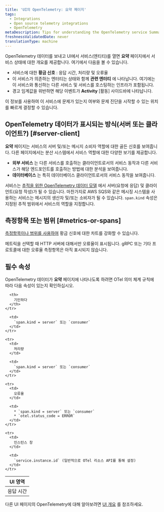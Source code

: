 ```yaml
---
title: 'UI의 OpenTelemetry: 요약 페이지'
tags:
  - Integrations
  - Open source telemetry integrations
  - OpenTelemetry
metaDescription: Tips for understanding the OpenTelemetry service Summary page in the New Relic UI
freshnessValidatedDate: never
translationType: machine
---
```


OpenTelemetry 데이터를 보내고 UI에서 서비스(엔티티)를 열면 **요약** 페이지에서 서비스 상태에 대한 개요를 제공합니다. 여기에서 다음을 볼 수 있습니다.

* 서비스에 대한 **황금 신호** : 응답 시간, 처리량 및 오류율
* 이 서비스가 의존하는 엔터티는 상태와 함께 **관련 엔터티** 에 나타납니다. 여기에는 이 서비스와 통신하는 다른 서비스 및 서비스를 호스팅하는 인프라가 포함됩니다.
* 경고 임계값을 위반하면 해당 이벤트가 **Activity** \[활동] 사이드바에 나타납니다.

이 정보를 사용하여 이 서비스에 문제가 있는지 여부와 문제 진단을 시작할 수 있는 위치를 빠르게 결정할 수 있습니다.

## OpenTelemetry 데이터가 표시되는 방식(서버 또는 클라이언트?) [#server-client]

**요약** 페이지는 서비스의 서버 및/또는 메시지 소비자 역할에 대한 골든 신호를 보여줍니다. 다른 페이지에서는 분산 시스템에서 서비스 역할에 대한 다양한 보기를 제공합니다.

* **외부 서비스** 는 다른 서비스를 호출하는 클라이언트로서의 서비스 동작과 다른 서비스가 해당 엔드포인트를 호출하는 방법에 대한 분석을 보여줍니다.
* **데이터베이스** 는 특히 데이터베이스 클라이언트로서의 서비스 동작을 보여줍니다.

서비스는 [추적을 위한 OpenTelemetry 데이터 모델](https://github.com/open-telemetry/opentelemetry-specification/blob/main/specification/trace/semantic_conventions/) 에서 서버(요청에 응답) 및 클라이언트(요청 작성)가 될 수 있습니다. 마찬가지로 AWS SQS와 같은 메시징 시스템을 사용하는 서비스는 메시지의 생산자 및/또는 소비자가 될 수 있습니다. `span.kind` 속성은 지정된 추적 범위에서 서비스의 역할을 지정합니다.

## 측정항목 또는 범위 [#metrics-or-spans]

[측정항목이나 범위를 사용하여](/docs/more-integrations/open-source-telemetry-integrations/opentelemetry/view-your-data/opentelemetry-find-entities/#metric-span-toggle) 황금 신호에 대한 차트를 강화할 수 있습니다.

<Callout variant="important">
  메트릭을 선택할 때 HTTP 서버에 대해서만 오류율이 표시됩니다. gRPC 또는 기타 프로토콜에 대한 오류율 측정항목은 아직 표시되지 않습니다.
</Callout>

## 필수 속성

OpenTelemetry 데이터가 **요약** 페이지에 나타나도록 하려면 OTel 의미 체계 규칙에 따라 다음 속성이 있는지 확인하십시오.

<table>
  <thead>
    <tr>
      <th style={{ width: "200px" }}>
        UI 영역
      </th>

      <th>
        기인하다
      </th>
    </tr>
  </thead>

  <tbody>
    <tr>
      <td>
        응답 시간
      </td>

      <td>
        `span.kind = server` 또는 `consumer`
      </td>
    </tr>

    <tr>
      <td>
        처리량
      </td>

      <td>
        `span.kind = server` 또는 `consumer`
      </td>
    </tr>

    <tr>
      <td>
        오류율
      </td>

      <td>
        * `span.kind = server` 또는 `consumer`
        * `otel.status_code = ERROR`
      </td>
    </tr>

    <tr>
      <td>
        인스턴스 창
      </td>

      <td>
        `service.instance.id` (일반적으로 OTel 리소스 API를 통해 설정)
      </td>
    </tr>
  </tbody>
</table>

다른 UI 페이지의 OpenTelemetry에 대해 알아보려면 [UI 개요](/docs/more-integrations/open-source-telemetry-integrations/opentelemetry/view-your-data/opentelemetry-view-your-data) 를 참조하세요.